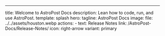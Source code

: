 ---
title: Welcome to AstroPost Docs
description: Lean how to code, run, and use AstroPost.
template: splash
hero:
  tagline: AstroPost Docs
  image:
    file: ../../assets/houston.webp
  actions:
    - text: Release Notes
      link: /AstroPost-Docs/Release-Notes/
      icon: right-arrow
      variant: primary